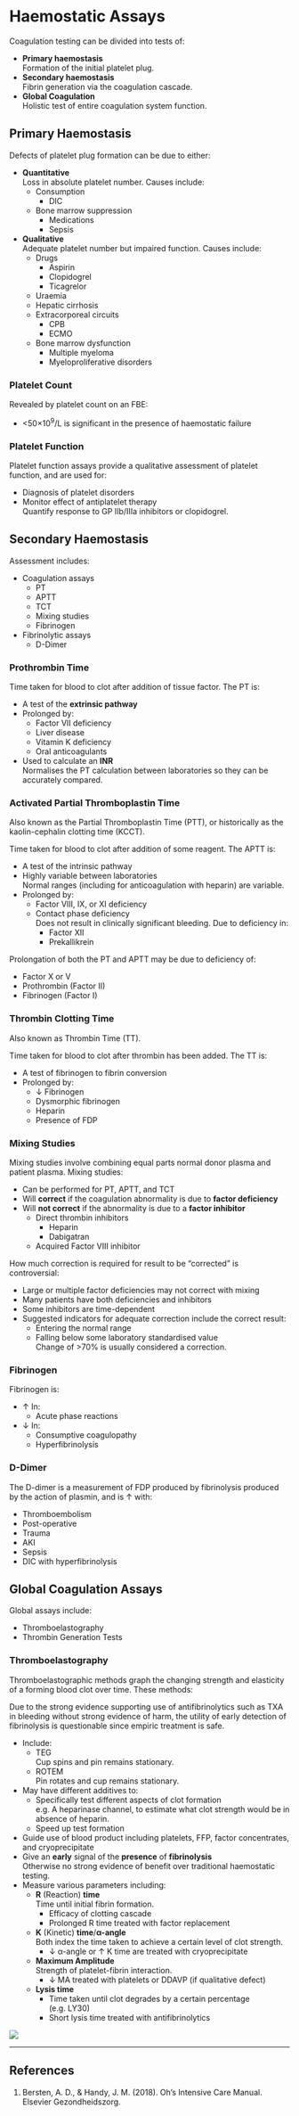 # Haemostatic Assays

Coagulation testing can be divided into tests of:

* **Primary haemostasis**\
Formation of the initial platelet plug.
* **Secondary haemostasis**\
Fibrin generation via the coagulation cascade.
* **Global Coagulation**\
Holistic test of entire coagulation system function.

## Primary Haemostasis

Defects of platelet plug formation can be due to either:

* **Quantitative**\
Loss in absolute platelet number. Causes include:
	* Consumption
		* DIC
	* Bone marrow suppression
		* Medications
		* Sepsis
* **Qualitative**\
Adequate platelet number but impaired function. Causes include:
	* Drugs
		* Aspirin
		* Clopidogrel
		* Ticagrelor
	* Uraemia
	* Hepatic cirrhosis
	* Extracorporeal circuits
		* CPB
		* ECMO
	* Bone marrow dysfunction
		* Multiple myeloma
		* Myeloproliferative disorders


### Platelet Count

Revealed by platelet count on an FBE:

* <50×10^9^/L is significant in the presence of haemostatic failure


### Platelet Function

Platelet function assays provide a qualitative assessment of platelet function, and are used for:

* Diagnosis of platelet disorders
* Monitor effect of antiplatelet therapy\
Quantify response to GP IIb/IIIa inhibitors or clopidogrel.


## Secondary Haemostasis

Assessment includes:

* Coagulation assays
	* PT
	* APTT
	* TCT
	* Mixing studies
	* Fibrinogen
* Fibrinolytic assays
	* D-Dimer


### Prothrombin Time

Time taken for blood to clot after addition of tissue factor. The PT is:

* A test of the **extrinsic pathway**
* Prolonged by:
	* Factor VII deficiency
	* Liver disease
	* Vitamin K deficiency
	* Oral anticoagulants
* Used to calculate an **INR**\
Normalises the PT calculation between laboratories so they can be accurately compared.


### Activated Partial Thromboplastin Time

:::info
Also known as the Partial Thromboplastin Time (PTT), or historically as the kaolin-cephalin clotting time (KCCT).
:::

Time taken for blood to clot after addition of some reagent. The APTT is:

* A test of the intrinsic pathway
* Highly variable between laboratories\
Normal ranges (including for anticoagulation with heparin) are variable.
* Prolonged by:
	* Factor VIII, IX, or XI deficiency
	* Contact phase deficiency\
	Does not result in clinically significant bleeding. Due to deficiency in:
		* Factor XII
		* Prekallikrein

:::column-margin
Prolongation of both the PT and APTT may be due to deficiency of:

* Factor X or V
* Prothrombin (Factor II)
* Fibrinogen (Factor I)
:::


### Thrombin Clotting Time

:::info
Also known as Thrombin Time (TT).
:::

Time taken for blood to clot after thrombin has been added. The TT is:

* A test of fibrinogen to fibrin conversion
* Prolonged by:
	* ↓ Fibrinogen
	* Dysmorphic fibrinogen
	* Heparin
	* Presence of FDP


### Mixing Studies

Mixing studies involve combining equal parts normal donor plasma and patient plasma. Mixing studies:

* Can be performed for PT, APTT, and TCT
* Will **correct** if the coagulation abnormality is due to **factor deficiency**
* Will **not correct** if the abnormality is due to a **factor inhibitor**
	* Direct thrombin inhibitors
		* Heparin
		* Dabigatran
	* Acquired Factor VIII inhibitor

:::column-margin
How much correction is required for result to be "corrected" is controversial:

* Large or multiple factor deficiencies may not correct with mixing
* Many patients have both deficiencies and inhibitors
* Some inhibitors are time-dependent
* Suggested indicators for adequate correction include the correct result:
	* Entering the normal range
	* Falling below some laboratory standardised value\
	Change of >70% is usually considered a correction.
:::

### Fibrinogen

Fibrinogen is:

* ↑ In:
	* Acute phase reactions
* ↓ In:
	* Consumptive coagulopathy
	* Hyperfibrinolysis


### D-Dimer

The D-dimer is a measurement of FDP produced by fibrinolysis produced by the action of plasmin, and is ↑ with:

* Thromboembolism
* Post-operative
* Trauma
* AKI
* Sepsis
* DIC with hyperfibrinolysis


## Global Coagulation Assays

Global assays include:

* Thromboelastography
* Thrombin Generation Tests


### Thromboelastography

Thromboelastographic methods graph the changing strength and elasticity of a forming blood clot over time. These methods:

:::column-margin
Due to the strong evidence supporting use of antifibrinolytics such as TXA in bleeding without strong evidence of harm, the utility of early detection of fibrinolysis is questionable since empiric treatment is safe.
:::

* Include:
	* TEG\
	Cup spins and pin remains stationary.
	* ROTEM\
	Pin rotates and cup remains stationary.
* May have different additives to:
	* Specifically test different aspects of clot formation\
	e.g. A heparinase channel, to estimate what clot strength would be in absence of heparin.
	* Speed up test formation
* Guide use of blood product including platelets, FFP, factor concentrates, and cryoprecipitate
* Give an **early** signal of the **presence** of **fibrinolysis**\
Otherwise no strong evidence of benefit over traditional haemostatic testing.
* Measure various parameters including:
	* **R** (Reaction) **time**\
	Time until initial fibrin formation.
		* Efficacy of clotting cascade
		* Prolonged R time treated with factor replacement
	* **K** (Kinetic) **time**/**α-angle**\
	Both index the time taken to achieve a certain level of clot strength.
		* ↓ α-angle or ↑ K time are treated with cryoprecipitate
	* **Maximum Amplitude**\
	Strength of platelet-fibrin interaction.
		* ↓ MA treated with platelets or DDAVP (if qualitative defect)
	* **Lysis time**
		* Time taken until clot degrades by a certain percentage (e.g. LY30)
		* Short lysis time treated with antifibrinolytics

:::column-margin
![](/resources/teg.jpg)
:::

---

## References

1. Bersten, A. D., & Handy, J. M. (2018). Oh’s Intensive Care Manual. Elsevier Gezondheidszorg.
